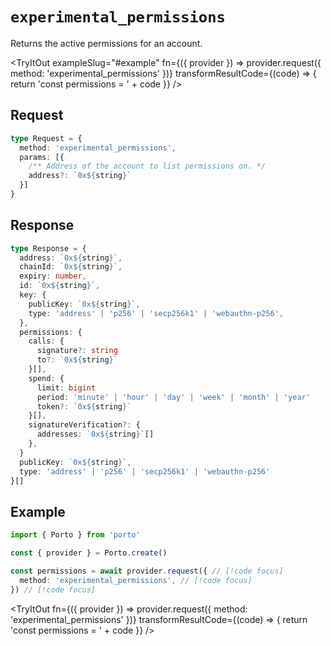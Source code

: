 
# `experimental_permissions`

Returns the active permissions for an account.

<TryItOut
  exampleSlug="#example"
  fn={({ provider }) => provider.request({ method: 'experimental_permissions' })}
  transformResultCode={(code) => {
    return 'const permissions = ' + code
  }}
/>

## Request

```ts
type Request = {
  method: 'experimental_permissions',
  params: [{
    /** Address of the account to list permissions on. */
    address?: `0x${string}`
  }]
}
```

## Response

```ts
type Response = { 
  address: `0x${string}`,
  chainId: `0x${string}`,
  expiry: number, 
  id: `0x${string}`,
  key: {
    publicKey: `0x${string}`,
    type: 'address' | 'p256' | 'secp256k1' | 'webauthn-p256',
  },
  permissions: {
    calls: {
      signature?: string
      to?: `0x${string}`
    }[],
    spend: {
      limit: bigint
      period: 'minute' | 'hour' | 'day' | 'week' | 'month' | 'year'
      token?: `0x${string}`
    }[],
    signatureVerification?: {
      addresses: `0x${string}`[]
    },
  }
  publicKey: `0x${string}`, 
  type: 'address' | 'p256' | 'secp256k1' | 'webauthn-p256' 
}[]
```

## Example

```ts twoslash
import { Porto } from 'porto'

const { provider } = Porto.create()

const permissions = await provider.request({ // [!code focus]
  method: 'experimental_permissions', // [!code focus]
}) // [!code focus]
```

<TryItOut
  fn={({ provider }) => provider.request({ method: 'experimental_permissions' })}
  transformResultCode={(code) => {
    return 'const permissions = ' + code
  }}
/>